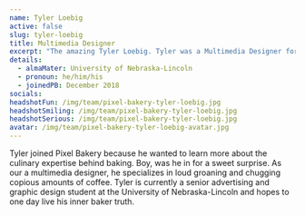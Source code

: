 ```yaml
---
name: Tyler Loebig
active: false
slug: tyler-loebig
title: Multimedia Designer
excerpt: "The amazing Tyler Loebig. Tyler was a Multimedia Designer for Pixel Bakery. He specializes in loud groaning and chugging copious amounts of coffee."
details:
  - almaMater: University of Nebraska-Lincoln
  - pronoun: he/him/his
  - joinedPB: December 2018
socials:
headshotFun: /img/team/pixel-bakery-tyler-loebig.jpg
headshotSmiling: /img/team/pixel-bakery-tyler-loebig.jpg
headshotSerious: /img/team/pixel-bakery-tyler-loebig.jpg
avatar: /img/team/pixel-bakery-tyler-loebig-avatar.jpg
---
```


Tyler joined Pixel Bakery because he wanted to learn more about the culinary expertise behind baking. Boy, was he in for a sweet surprise. As our a multimedia designer, he specializes in loud groaning and chugging copious amounts of coffee. Tyler is currently a senior advertising and graphic design student at the University of Nebraska-Lincoln and hopes to one day live his inner baker truth. 